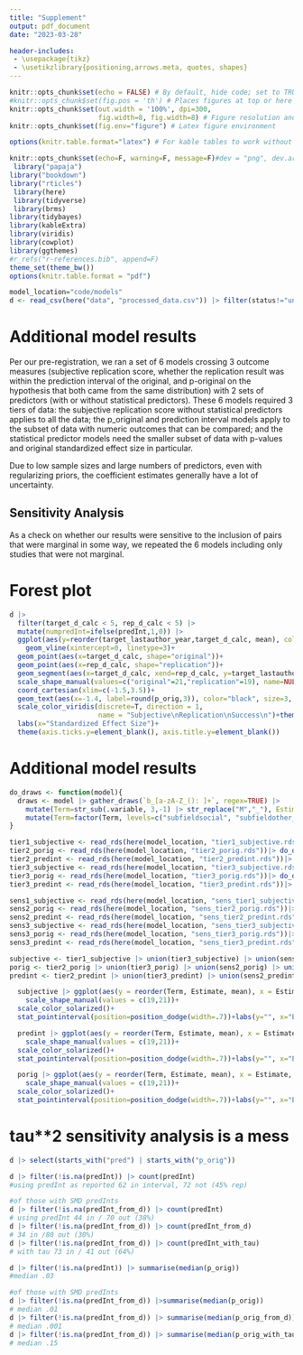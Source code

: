 ```yaml
---
title: "Supplement"
output: pdf_document
date: "2023-03-28"

header-includes:
 - \usepackage{tikz}
 - \usetikzlibrary{positioning,arrows.meta, quotes, shapes}
---
```


```r
knitr::opts_chunk$set(echo = FALSE) # By default, hide code; set to TRUE to see code
#knitr::opts_chunk$set(fig.pos = 'th') # Places figures at top or here
knitr::opts_chunk$set(out.width = '100%', dpi=300,
                      fig.width=8, fig.width=8) # Figure resolution and size
knitr::opts_chunk$set(fig.env="figure") # Latex figure environment

options(knitr.table.format="latex") # For kable tables to work without setting format option

knitr::opts_chunk$set(echo=F, warning=F, message=F)#dev = "png", dev.args = list(type = "cairo-png")
 library("papaja")
library("bookdown")
library("rticles")
 library(here)
 library(tidyverse)
 library(brms)
library(tidybayes)
library(kableExtra)
library(viridis)
library(cowplot)
library(ggthemes)
#r_refs("r-references.bib", append=F)
theme_set(theme_bw())
options(knitr.table.format = "pdf")

model_location="code/models"
d <- read_csv(here("data", "processed_data.csv")) |> filter(status!="unusable") |> filter(include!="no")

```

# Additional model results

Per our pre-registration, we ran a set of 6 models crossing 3 outcome measures (subjective replication score, whether the replication result was within the prediction interval of the original, and p-original on the hypothesis that both came from the same distribution) with 2 sets of predictors (with or without statistical predictors). These 6 models required 3 tiers of data: the subjective replication score without statistical predictors applies to all the data; the p_original and prediction interval models apply to the subset of data with numeric outcomes that can be compared; and the statistical predictor models need the smaller subset of data with p-values and original standardized effect size in particular. 

Due to low sample sizes and large numbers of predictors, even with regularizing priors, the coefficient estimates generally have a lot of uncertainty. 

## Sensitivity Analysis

As a check on whether our results were sensitive to the inclusion of pairs that were marginal in some way, we repeated the 6 models including only studies that were not marginal. 

```{=latex}
\definecolor{bad}{HTML}{FFCCCB}
		\definecolor{meh}{HTML}{efefef}
			\definecolor{good}{HTML}{abcdff}
	\tikzset{
		mynode/.style={
			draw, rectangle, align=center, text width=4.5cm, scale=1, font=\small, inner sep=.5ex},
		arrow/.style={
		 very thick,->,>=stealth}
	}
	
\begin{figure}
	\begin{tikzpicture}[auto,
		node distance = 6mm and 30mm,
		every edge quotes/.append style = {font=\footnotesize, text=black, text centered}
		]
		\node (n1) [mynode, fill=good] {\textbf{112} pairs with statistical predictors};
		\node (n2) [mynode, below=of n1, fill=good]       {\textbf{24} additional pairs for p-original and prediction interval};
		\node (n3) [mynode,below=of n2, fill=good]    {\textbf{40} additional pairs for subjective replication};
		
		\node (n4) [mynode, fill=meh, right=of n1] {\textbf{82} pairs with statistical predictors};
		\node (n5) [mynode, below=of n4, fill=meh]       {\textbf{18} additional pairs for p-original and prediction interval};
		\node (n6) [mynode,below=of n5, fill=meh]    {\textbf{67} additional pairs for subjective replication only};
		\node (n7) [mynode,below=of n6, fill=bad]    {\textbf{9} pairs excluded};

		\begin{scope}[line width=1 pt, >=Stealth]
			\draw [->]   (n1.east) edge [pos=.8, "82"] (n4.west);
			\draw [->]   (n1.east) edge [pos=.8,"25", sloped] (n6.west);
			\draw [->]   (n1.east) edge [pos=.85,"5", sloped] (n7.west);
			
			\draw [->]   (n2.east) edge [pos=.8,"18"] (n5.west);
			\draw [->]   (n2.east) edge [pos=.6,"4", sloped] (n6.west);
			\draw [->]   (n2.east) edge [pos=.45,"2", sloped] (n7.west);
			
			\draw [->]   (n3.east) edge [pos=.2,"38"] (n6.west);
			\draw [->]   (n3.east) edge [pos=.5,"2", sloped] (n7.west);
			
		\end{scope}
	\end{tikzpicture}
	\caption{Diagram of what studies were downgraded or excluded for the sensitivity analysis.}
	\end{figure}

```

# Forest plot 

```r

d |> 
  filter(target_d_calc < 5, rep_d_calc < 5) |>
  mutate(numpredInt=ifelse(predInt,1,0)) |> 
  ggplot(aes(y=reorder(target_lastauthor_year,target_d_calc, mean), color=as.factor(sub_rep)))+
    geom_vline(xintercept=0, linetype=3)+
  geom_point(aes(x=target_d_calc, shape="original"))+
  geom_point(aes(x=rep_d_calc, shape="replication"))+
  geom_segment(aes(x=target_d_calc, xend=rep_d_calc, y=target_lastauthor_year, yend=target_lastauthor_year))+
  scale_shape_manual(values=c("original"=21,"replication"=19), name=NULL)+
  coord_cartesian(xlim=c(-1.5,3.5))+
  geom_text(aes(x=-1.4, label=round(p_orig,3)), color="black", size=3, hjust=0, show.legend = F)+
  scale_color_viridis(discrete=T, direction = 1, 
                      name = "Subjective\nReplication\nSuccess\n")+theme_classic()+
  labs(x="Standardized Effect Size")+
  theme(axis.ticks.y=element_blank(), axis.title.y=element_blank())
```

# Additional model results
```r
do_draws <- function(model){
  draws <- model |> gather_draws(`b_[a-zA-Z_(): ]+`, regex=TRUE) |> 
    mutate(Term=str_sub(.variable, 3,-1) |> str_replace("M","_"), Estimate=.value) |>  filter(Term!="Intercept") |> 
    mutate(Term=factor(Term, levels=c("subfieldsocial", "subfieldother_psych", "subfieldnon_psych", "is_within", "single_vignette", "change_platform", "open_data", "open_mat", "stanford", "z_pub_year", "z_log_trials", "z_log_sample", "z_log_ratio_ss","z_log_p","z_target_d_calc"), labels=c("Social", "Other psych", "Non psych", "Within subjects", "Single vignette", "Switch to online", "Open data", "Open materials", "Stanford", "Publication year", "Log trials", "Log original sample size", "Log rep/orig sample", "P-value", "Original effect size"))) 
}

tier1_subjective <- read_rds(here(model_location, "tier1_subjective.rds")) |> do_draws() |> mutate(type="Without stats predictors") |> mutate(sens="All data")
tier2_porig <- read_rds(here(model_location, "tier2_porig.rds"))|> do_draws() |>  mutate(type="Without stats predictors") |> mutate(sens="All data")
tier2_predint <- read_rds(here(model_location, "tier2_predint.rds"))|> do_draws() |>  mutate(type="Without stats predictors") |> mutate(sens="All data")
tier3_subjective <- read_rds(here(model_location, "tier3_subjective.rds"))|> do_draws() |> mutate(type="Stats predictors") |> mutate(sens="All data")
tier3_porig <- read_rds(here(model_location, "tier3_porig.rds"))|> do_draws() |>  mutate(type="Stats predictors") |> mutate(sens="All data")
tier3_predint <- read_rds(here(model_location, "tier3_predint.rds"))|> do_draws() |>  mutate(type="Stats predictors") |> mutate(sens="All data")

sens1_subjective <- read_rds(here(model_location, "sens_tier1_subjective.rds"))|> do_draws() |> mutate(type="Without stats predictors") |> mutate(sens="Sensitivity test")
sens2_porig <- read_rds(here(model_location, "sens_tier2_porig.rds"))|> do_draws() |> mutate(type="Without stats predictors")|> mutate(sens="Sensitivity test")
sens2_predint <- read_rds(here(model_location, "sens_tier2_predint.rds"))|> do_draws() |> mutate(type="Without stats predictors")|> mutate(sens="Sensitivity test")
sens3_subjective <- read_rds(here(model_location, "sens_tier3_subjective.rds"))|> do_draws()|> mutate(type="Stats predictors")|> mutate(sens="Sensitivity test")
sens3_porig <- read_rds(here(model_location, "sens_tier3_porig.rds"))|> do_draws()|> mutate(type="Stats predictors")|> mutate(sens="Sensitivity test")
sens3_predint <- read_rds(here(model_location, "sens_tier3_predint.rds"))|> do_draws()|> mutate(type="Stats predictors")|> mutate(sens="Sensitivity test")

subjective <- tier1_subjective |> union(tier3_subjective) |> union(sens1_subjective) |> union(sens3_subjective)
porig <- tier2_porig |> union(tier3_porig) |> union(sens2_porig) |> union(sens3_porig)
predint <- tier2_predint |> union(tier3_predint) |> union(sens2_predint) |> union(sens3_predint)
```

```r

  subjective |> ggplot(aes(y = reorder(Term, Estimate, mean), x = Estimate, color=type, linetype=sens, shape=sens)) + geom_vline(xintercept=0)+
    scale_shape_manual(values = c(19,21))+
  scale_color_solarized()+
  stat_pointinterval(position=position_dodge(width=.7))+labs(y="", x="Estimate, 66%, 95% CrI predicting subjective replication score", color="", linetype="", shape="")+theme(axis.text=element_text(size=11),legend.position="bottom")

```

```r

  predint |> ggplot(aes(y = reorder(Term, Estimate, mean), x = Estimate, color=type, linetype=sens, shape=sens)) + geom_vline(xintercept=0)+
    scale_shape_manual(values = c(19,21))+
  scale_color_solarized()+
  stat_pointinterval(position=position_dodge(width=.7))+labs(y="", x="Estimate, 66%, 95% CrI predicting prediction interval", color="", linetype="", shape="")+theme(axis.text=element_text(size=11),legend.position="bottom")

```

```r

  porig |> ggplot(aes(y = reorder(Term, Estimate, mean), x = Estimate, color=type, linetype=sens, shape=sens)) + geom_vline(xintercept=0)+
    scale_shape_manual(values = c(19,21))+
  scale_color_solarized()+
  stat_pointinterval(position=position_dodge(width=.7))+labs(y="", x="Estimate, 66%, 95% CrI predicting p-original values", color="", linetype="", shape="")+theme(axis.text=element_text(size=11),legend.position="bottom")

```

# tau**2  sensitivity analysis is a mess

```r
d |> select(starts_with("pred") | starts_with("p_orig"))

d |> filter(!is.na(predInt)) |> count(predInt)
#using predInt as reported 62 in interval, 72 not (45% rep)

#of those with SMD predInts
d |> filter(!is.na(predInt_from_d)) |> count(predInt)
# using predInt 44 in / 70 out (38%)
d |> filter(!is.na(predInt_from_d)) |> count(predInt_from_d)
# 34 in /80 out (30%)
d |> filter(!is.na(predInt_from_d)) |> count(predInt_with_tau)
# with tau 73 in / 41 out (64%) 

d |> filter(!is.na(predInt)) |> summarise(median(p_orig))
#median .03

#of those with SMD predInts
d |> filter(!is.na(predInt_from_d)) |>summarise(median(p_orig))
# median .01
d |> filter(!is.na(predInt_from_d)) |> summarise(median(p_orig_from_d))
# median .001
d |> filter(!is.na(predInt_from_d)) |> summarise(median(p_orig_with_tau))
# median .15
```
